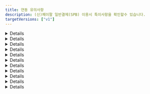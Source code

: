 ```yaml
---
title: 연동 유의사항
description: (신)페이팔 일반결제(SPB) 이용시 특이사항을 확인할수 있습니다.
targetVersions: ["v1"]
---
```




<Details>
  <Details.Summary>결제수단을 알수 없음</Details.Summary>

  <Details.Content>
    페이팔을 통해 카드 결제 외 BanContact, BLIK, eps, giropay 등 다양한 결제 수단으로 결제가 가능하지만,
    **페이팔이 승인 된 결제 수단을 알려주지 않기 때문**에 페이팔의 모든 결제 건의 결제 수단은 paypal로 일괄 저장됩니다.
  </Details.Content>
</Details>

<Details>
  <Details.Summary>할부 결제 여부와 할부 개월수를 알 수 없음</Details.Summary>

  <Details.Content>
    Pay Later를 이용하면 할부 결제가 가능합니다. 하지만 **페이팔이 승인 된 할부 정보를 알려주지 않기 때문**에
    실제로 할부로 결제가 됐는지, 됐다면 몇 개월 할부로 결제 됐는지 알 수 없습니다.
  </Details.Content>
</Details>

<Details>
  <Details.Summary>접속한 국가에 따라 렌더링 되는 결제 버튼이 다름</Details.Summary>

  <Details.Content>
    페이팔은 **구매자가 접속한 나라에 따라 이용 가능한 결제 수단이 달라지는 방식**입니다.
    따라서 구매자가 접속한 나라에 따라 렌더링 되는 버튼의 종류와 개수가 달라집니다.

    <div class="items-center gap-2 md:flex">
      <Figure src="/gitbook-assets/ko/image (3) (1).png" />

      <Figure src="/gitbook-assets/ko/image (47).png" />
    </div>
  </Details.Content>
</Details>

<Details>
  <Details.Summary>회원 / 비회원 결제 플로우가 다름</Details.Summary>

  <Details.Content>
    페이팔은 네이버페이와 같이 구매자가 페이팔에 가입한 계정으로 로그인한 후
    등록된 결제 수단(없다면 새로 등록 또는 카드 정보 직접 입력)으로 결제를 하는 방식입니다.

    페이팔에 가입되어있지 않은 구매자도 비회원으로 결제가 가능하지만,
    회원으로 로그인했을 때와 사용 가능한 결제 수단과 렌더링 되는 결제창에 다소 차이가 있습니다.
    회원 / 비회원간 적용/사용 가능한 기능 차이를 간략하게 정리하면 아래와 같습니다.

    <Figure src="/gitbook-assets/ko/image (38).png" />
  </Details.Content>
</Details>

<Details>
  <Details.Summary>Pay Later 버튼은 enable-funding 파라미터에 반드시 paylater를 넣어야 렌더링 됨</Details.Summary>

  <Details.Content>
    페이팔은 할부 결제를 Pay Later로 부르고 있습니다.
    포트원은 Pay Later를 버튼 형태로 제공하고 있으며, **해당 버튼을 렌더링 하기 위해서는 enable-funding 파라미터에 `paylater` 값을 반드시 넣어주셔야** 합니다.
    넣지 않으면 Pay Later를 지원하는 국가에서 접속한다고 하더라도 자동으로 렌더링 되지 않습니다. (단, 미국 제외)

    ```tsx
    IMP.loadUI({
      // ...중략
      bypass: {
        paypal_v2: {
          //  ...중략
          "enable-funding": "paylater",
        },
      },
    });
    ```

    Pay Later Button은 기본적으로 **구매자가 접속한 국가에 따라 해당 국가에 맞는 버튼이 렌더링** 되며,
    **Pay Later 기능을 제공하지 않는 국가에서 접속했을 땐** enable-funding 파라미터에 `paylater` 값을 전달해도 **Pay Later 버튼이 렌더링되지 않**습니다.

    <Figure src="/gitbook-assets/ko/image (23) (1).png" caption="접속 국가: 벨기에 enable-funding: “paylater” → 아무 버튼도 렌더링 되지 않음" />

    <Figure src="/gitbook-assets/ko/image (12).png" caption="접속 국가: 프랑스  enable-funding: “paylater” → 4X Paypal 버튼이 렌더링 됨" />

    <Figure src="/gitbook-assets/ko/image (15) (1).png" caption="접속 국가: 이탈리아 enable-funding: “paylater” → Paga in 3 rate 버튼이 렌더링 됨" />
  </Details.Content>
</Details>

<Details>
  <Details.Summary>Pay Later를 지원하는 국가 별로 페이팔 계정을 별도로 만들어야 함</Details.Summary>

  <Details.Content>
    Pay Later로 결제가 가능한 국가와 통화는 매우 제한적이며 그 방식 또한 국가 별로 상이합니다. 자세한 내용은 아래 국가별 정책을 참고해주세요.

    - **US(미국) / USD(달러)**

      - Pay in 4

        Eligible US buyers can pay in four interest-free payments for purchases of $30 to $1,500.

        30 \~ 1,500 달러 결제시에 4개월 무이자 할부

        - 자세히 보기 (ex. 700달러 결제)

          <Figure src="https://s3-us-west-2.amazonaws.com/secure.notion-static.com/acc5bc45-cafc-4e75-a524-e450957505ce/Untitled.png" />

      - Pay Monthly

        Eligible US buyers can pay in 6, 12, or 24 monthly installments for purchases of $199 to $10,000.

        199 \~ 10,000 달러 결제시 6, 12, 24개월 (유이자) 할부 중 선택하는 방식

        - 자세히 보기 (ex. 700달러 결제)

          <Figure src="https://s3-us-west-2.amazonaws.com/secure.notion-static.com/c7c3f372-0a34-41f0-a815-2d5c3b9d6308/Untitled.png" />

    - **AU(호주) / AUD(호주 달러)**

      - Pay in 4

        Pay Later in Australia includes Pay in 4, which eligible AU buyers can use to pay in four interest-free payments for purchases of $30 to $2,000 AUD. The first payment is due at the time of the transaction, and subsequent payments are due every two weeks.

        30 \~ 2,000 호주 달러까지의 결제 건에 대해 2주마다 4번에 걸쳐 결제

        - 자세히 보기 (ex. AUD 호주 달러 결제)

          <Figure src="https://s3-us-west-2.amazonaws.com/secure.notion-static.com/f4f4c7d2-cf5d-4866-b01b-8995bbf84b69/Untitled.png" />

    - **GE(독일) / EUR(유로화)**

      - PayPal Ratenzahlung

        Eligible German buyers can pay in 3, 6, 12, or 24 monthly installments for purchases of 99€ to 5,000€.

        99 \~ 5,000 유로까지의 결제 건에 대해 3, 6, 12, 24개월 (유이자) 할부 중 선택하는 방식

        - 자세히 보기 (ex. 700 유로 결제)

          <Figure src="https://s3-us-west-2.amazonaws.com/secure.notion-static.com/31cf7e44-e640-438f-9622-96c75852d8c0/Untitled.png" />

      - Pay in 30

        Eligible German buyers can pay within 30 days for purchases of 1€ to 1,000€.

        1 \~ 1,000 유로까지의 결제 건에 대해 30일 안에 결제하는 방식. 30일 안에 자동으로 결제 될 은행 계좌(IBAN, International Bank Account Number)를 등록해야 한다.

    - **ES(스페인) / EUR(유로화)**

      - Pay in 3 installments

        Pay Later in Spain includes Pay in 3 instalments, which eligible buyers in Spain can use to pay in three interest-free payments for purchases of 30€ – 2,000€. The first payment is due at the time of the transaction, and subsequent payments are due every month.

        30 \~ 2,000 유료까지의 결제 건에 대해 3개월 무이자 할부

        - 자세히 보기 (ex. 700 유로 결제)

          <Figure src="https://s3-us-west-2.amazonaws.com/secure.notion-static.com/2f9b28c1-8827-4379-8334-3556c29f864f/Untitled.png" />

    - **IT(이탈리아) / EUR(유로화)**

      - Pay in 3 installments

        Pay Later in Italy includes Pay in 3 installments, which eligible buyers in Italy can use to pay in three interest-free payments for purchases of 30€ – 2,000€. The first payment is due at the time of the transaction, and subsequent payments are due every month.

        30 \~ 2,000 유료까지의 결제 건에 대해 3개월 무이자 할부

        - 자세히 보기 (ex. 700 유로 결제)

          <Figure src="https://s3-us-west-2.amazonaws.com/secure.notion-static.com/897a5e73-1301-4f45-af1a-a6638a946181/Untitled.png" />

    - **FR(프랑스) / EUR(유로화)**

      - Pay in 4X

        Pay Later in France includes Pay in 4X, which is an installment offer that allows consumers to spread the cost of a purchases across four equal payments for transactions between 30€ – 2,000€. The first payment is due at the time of the transaction. The subsequent payments spread across 90 days.

        30 \~ 2,000유로까지의 결제 금액에 대해 90일에 걸쳐 4번 분할 무이자 결제

        - 자세히 보기 (ex. 700유로 결제)

          <Figure src="https://s3-us-west-2.amazonaws.com/secure.notion-static.com/8b2f9dd7-8301-4435-b4f0-db4cfe9eb95f/Untitled.png" />

    - **GB(영국) / GBP(영국 파운드화)**

      - Pay in 3

        Eligible UK buyers can pay in three interest-free payments for purchases of £30 – £2,000.

        30 \~ 2,000 파운드까지의 결제 금액에 대해 3개월 무이자 할부

        - 자세히 보기(ex. 700 파운드 결제)

          <Figure src="https://s3-us-west-2.amazonaws.com/secure.notion-static.com/b570364a-807e-48df-89f5-a4b6e56aa8a4/Untitled.png" />

      - PayPal Credit - Eligible UK buyers receive a revolving line of credit that they can use to pay over time. PayPal Credit offers either 0% interest for 4 months on purchases over £99 or a merchant-specific Installment offers. For the 0% interest for 4 months offer, any remaining balance due after the promotional period or any transactions under £99 are charged interest at the standard variable rate. Terms and conditions apply.

        99 파운드 이상의 결제 금액에 대해 첫 4개월 간 무이자 할부. 4개월 이상 할부 결제 시 5개월째부터는 유이자 할부 적용

    즉, 예를 들어 고객사가 독일, 스페인, 이탈리아 이렇게 3개 나라에 대해 서비스를 제공하고 각 나라별 Pay Later 기능도 함께 제공한다고 가정합니다. 이 경우 고객사는 독일, 스페인, 이탈리아용 **페이팔 머천트 계정을 각각 따로 만들어야** 합니다.

    가입 후 부여 받은 페이팔 Account ID(IMP.loadUI 함수 호출시 pg 파라미터로 전달)가 각각 D, E, I라고 한다면, **고객사는 구매자가 접속한 국가에 따라 올바른 Account ID를 전달해야** 합니다. 즉, 구매자가 독일에서 접속 한 경우엔 pg: "paypal\_v2.D", 스페인에서 접속 한 경우에는 pg: "paypal\_v2.E" 마지막으로 이탈리아에서 접속 한 경우에는 pg: "paypal\_v2.I"로 입력해줘야합니다.
  </Details.Content>
</Details>

<Details>
  <Details.Summary>Pay Later 버튼을 클릭했을때 렌더링 되는 화면은 구매자의 국가를 따라 감</Details.Summary>

  <Details.Content>
    페이팔은 머천트든 구매자든 가입시 국가를 설정하도록 되어있습니다. **Pay Later 버튼을 클릭했을때 렌더링 되는 화면은 구매자가 페이팔에 가입시 설정한 국가에 따라 달라집**니다.

    예를 들어 Pay Later 버튼이 프랑스 용 4X PayPal이라고 하더라도, 미국 구매자 계정으로 로그인을 하면 미국의 Pay Later 정책이 적용 된 (미국의 Pay Later 버튼을 클릭했을때 나오는 화면과 동일한) 화면이 렌더링 됩니다.

    <div class="items-center gap-2 md:flex">
      <Figure src="/gitbook-assets/ko/image (51).png" caption="프랑스용 Pay Later 버튼을 누르고 미국으로 설정 된 페이팔 계정으로 로그인 한 경우, 미국의 Pay Later 정책(Pay in 4, Pay Monthly)이 적용 된 화면이 렌더링 됨 (언어도 영어)" />

      <Figure src="/gitbook-assets/ko/image (58).png" caption="프랑스용 Pay Later 버튼을 누르고 프랑스로 설정 된 페이팔 계정으로 로그인 한 경우, 정상적으로 프랑스의 Pay Later 정책이 적용 된 화면이 렌더링 됨 (언어도 프랑스어)" />
    </div>

    단, 구매자 계정에 설정 된 국가가 Pay Later를 제공하지 않는 국가인 경우, 일반 카드 결제 화면이 렌더링됩니다. 예를 들어 위와 같이 프랑스 용 Pay Later 버튼을 클릭한 후 Pay Later 를 제공하지 않는 한국 계정으로 로그인하면 일반 카드 결제 화면이 렌더링 됩니다.
  </Details.Content>
</Details>

<Details>
  <Details.Summary>enable-funding 파라미터에 Alternative Method 식별자를 필수로 입력해야 하는 경우가 있음</Details.Summary>

  <Details.Content>
    IMP.loadUI 함수를 호출해 페이팔 결제 버튼을 렌더링하면 구매자가 접속한 국가에 따라 이용 가능한 버튼들이 자동으로 렌더링 됩니다. 하지만 **일부 버튼의 경우엔 자동으로 렌더링되지 않고 있으며 그 기준이 매우 불명확해 페이팔에 확인 요청을 드린 상태**입니다.

    따라서 현재로서는 나라별로 지원 가능한 Alternative Method 식별자를 enable-funding 파라미터에 아래와 같이 comma(,)로 구분 된 string(문자열) 형식으로 넣어주셔야 정상적으로 렌더링 됩니다.

    💡 예) enable-funding: “paylater,bancontact”

    렌더링 할 수 있는 버튼의 종류는 아래와 같습니다.

    <Figure src="/gitbook-assets/ko/image (53).png" />
  </Details.Content>
</Details>

<Details>
  <Details.Summary>배송지 국가가 해당 Alternative Method 지원 국가와 일치해야 함</Details.Summary>

  <Details.Content>
    페이팔은 기본적으로 구매자가 페이팔에 가입할때 입력 한 배송 주소를 결제 창에 자동으로 입력해줍니다. 만약 이 배송 주소를 override하고 싶다면 purchase\_units\[].shipping.address 파라미터에 override할 주소를 입력하면 됩니다.

    이때 국가 코드(purchase\_units\[].shipping.address.country\_code)는 필수 입력인데 **Alternative Method로 결제시에는 이 country\_code가 해당 Alternative Method 결제가 불가능한 나라인 경우엔 결제가 불가능**하기 때문에 주의가 요구됩니다.

    예를 들어 벨기에(국가코드 BE)에서만 사용 가능한 BanContact로 결제시, purchase\_units\[].shipping.address.country\_code를 BE가 아닌 다른 값으로 입력하고 BanContact 버튼을 누르면 아래와 같은 일반 카드 결제 화면이 렌더링 됩니다.

    <Figure src="/gitbook-assets/ko/image (26).png" />
  </Details.Content>
</Details>

<Details>
  <Details.Summary>파라미터 유의사항</Details.Summary>

  <Details.Content>
    <Parameter flatten>
      - name?: string

        주문명은 비회원으로 결제시에만 결제창에 표기 됩니다.

        <div class="items-center gap-2 md:flex">
          <Figure src="/gitbook-assets/ko/image (62).png" />

          <Figure src="/gitbook-assets/ko/image (56).png" />
        </div>

        회원으로 결제시에는 결제창에 표기되지 않습니다.

        <div class="items-center gap-2 md:flex">
          <Figure src="/gitbook-assets/ko/image (66).png" />

          <Figure src="/gitbook-assets/ko/image (52).png" />
        </div>

      <Parameter.TypeDef ident="pay_method" type="'paypal'">
        `paypal`만 입력 가능하며 다른 값을 입력하면 “페이팔에서 제공하지 않는 결제 수단입니다.”라는 에러 메시지와 함께 결제창이 호출되지 않습니다.

        또한 pay\_method를 `paypal`로 입력 후 카드, 계좌 등 어떤 결제 수단으로 결제를 해도 결제 수단은 무조건 `paypal`로 저장됩니다. 이는 페이팔이 실제 결제 된 수단을 구분해 알려주지 않고 모두 `paypal`로 일괄 응답해주기 때문입니다.
      </Parameter.TypeDef>

      - buyer_tel?: string

        구매자의 휴대폰 번호를 의미하며 [E164 형식](http://www.itu.int/rec/T-REC-E.164-201011-I/en)으로 입력해주셔야 합니다. 예를 들어 01012345678이라는 휴대폰 번호를 갖는 한국 사용자는 국가 번호 82와 앞에 0을 제외한 10123456778을 입력하셔야 합니다. 입력 된 휴대폰 번호는 페이팔 비회원으로 결제시 연락처 정보에 자동 입력됩니다.

        <Figure src="/gitbook-assets/ko/image (6) (1).png" />

        만약 접속 국가 형식과 맞지 않는 휴대폰 번호를 입력한 경우엔 무시(자동 완성 되지 않음)됩니다. 예를 들어 미국에서 접속했는데 한국식 번호인 “1012345678”을 입력하면 자동 완성되지 않으며 미국식 번호인 “8317578646”을 입력하면 자동 완성됩니다.

      - products?: object\[]

        구매 상품 상세 정보를 의미하며 전달 한 값 중 name(상품 명), quantity(상품 수량), unitPrice(상품 단위 금액)만 결제창에 표기됩니다. **페이팔은 해당 파라미터 입력을 강력 권장**하고 있으니, 되도록 입력해주시기 바랍니다.

        ```json
        {
          "products": [
            {
              "id": "1666779119262",
              "name": "시그니처 핫 초콜릿",
              "code": "DRINK_SIGNITURE_HOT_CHOCOLATE",
              "unitPrice": 5700,
              "quantity": 2,
              "tag": "TAG-1"
            },
            {
              "id": "1666779134572",
              "name": "아이스 아메리카노",
              "code": "DRINK_AMERICANO",
              "unitPrice": 4800,
              "quantity": 3,
              "tag": "TAG-2"
            }
          ]
        }
        ```

        <div class="items-center gap-2 md:flex">
          <Figure src="/gitbook-assets/ko/image (31) (1).png" />

          <Figure src="/gitbook-assets/ko/image (71).png" />
        </div>

        💡 **각 상품의 수량 \* 단위 가격의 총 합이 주문 총 금액과 반드시 일치해야**합니다. 일치하지 않는 경우 에러 메시지가 리턴되면서 결제창이 호출되지 않습니다. 예를 들어 위 예시의 경우 5,700달러 \* 2개 + 4,800달러 \* 3개 = 총 합 25,800달러이기 때문에 주문 총 금액(amount)를 25800으로 입력해야 합니다.

      - currency?: string

        결제 통화를 의미합니다. 페이팔의 경우 사용 가능한 통화는 아래와 같으며, 페이팔에서 사용 불가능한 통화로 결제 시도시 에러 메시지가 리턴되며 결제창이 호출되지 않습니다.

        <Figure src="/gitbook-assets/ko/image (9).png" />

        간혹, 접속 국가나 결제 수단에 따라 사용 가능한 통화가 정해져있는 경우가 있는데 이 경우 사용 불가능한 통화를 입력하면 에러 메시지가 리턴되면서 결제창이 호출되지 않습니다.

      - digital?: boolean

        컨텐츠 상품 판매 시, 실물 여부 파라미터인 digital의 값에 따라 배송 주소 입력 칸의 유/무가 달라집니다.

        **digital이 false인 경우**

        <Figure src={image1} />

        **digital이 true인 경우**

        <Figure src={image2} />

      - buyer_first_name?: string
      
      - buyer_last_name?: string

        `buyer_first_name`과 `buyer_last_name`은 페이팔 **비회원으로 결제시** 결제창 내 자동 입력 될 청구 인(payer)의 이름 정보입니다. 회원으로 결제시에는 **회원 가입시 입력 한 이름 정보가 자동으로 입력**되기 때문에 buyer\_first\_name과 buyer\_last\_name으로 override 되지 않습니다.

        페이팔은 해외 결제이기 때문에 이름 전체를 의미하는 기존 buyer\_name 파라미터 대신 buyer\_fist\_name(이름)과 buyer\_last\_name(성)을 구분해 입력해 주셔야 결제창 내 정상적으로 자동 입력됩니다.

        <Figure src="/gitbook-assets/ko/image (13).png" />

      - bypass?: object

        <Parameter.Details>
          - paypal_v2?: object
          
            <Parameter.Details>
              - style?: object

                페이팔 결제 버튼을 커스터마이징 하기 위한 파라미터입니다. 자세한 내용은 페이팔에서 제공하는 문서([https://developer.paypal.com/sdk/js/reference/#link-style](http://developer.paypal.com/sdk/js/reference/#link-style))를 참고하세요.

                **hotizontal 스타일 적용시 버튼이 최대 2개까지 밖에 렌더링 되지 않음**

                페이팔 버튼은 기본적으로 vertical(수직)로 렌더링 되지만, 아래와 같이 bypass 파라미터를 사용하면 horizontal(수평)로 렌더링 시킬 수 있습니다.

                ```tsx
                IMP.loadUI(
                  {
                    // ...중략
                    bypass: {
                      paypal_v2: {
                        style: {
                          // ...중략
                          layout: "horizontal",
                        },
                      },
                    },
                  },
                  // 콜백 함수
                );
                ```

                단, 이 경우 버튼이 최대 2개까지만 렌더링 되기 때문에, 페이팔에서도 layout을 horizontal이 아닌 vertical로 설정하도록 권고하고 있습니다.

                <div class="items-center gap-2 md:flex">
                  <Figure src="/gitbook-assets/ko/image (34).png" />

                  <Figure src="/gitbook-assets/ko/image (1) (1).png" />
                </div>

              - enable-funding?: string

                렌더링을 허용할 페이팔 버튼 종류를 comma(,) separated string으로 표현한 값으로 가능한 모든 종류는 아래와 같습니다.

                <Figure src="/gitbook-assets/ko/image (55).png" />

                <div class="items-center gap-2 md:flex">
                  <Figure src="/gitbook-assets/ko/image (29).png" caption="접속 국가: 독일 enable-funding: “paylater”" />

                  <Figure src="/gitbook-assets/ko/image (81).png" caption="접속 국가: 독일 enable-funding: “paylater”" />
                </div>

                <div class="items-center gap-2 md:flex">
                  <Figure src="/gitbook-assets/ko/image (75).png" caption="접속 국가: 한국" />

                  <Figure src="/gitbook-assets/ko/image (2) (2).png" caption="접속 국가: 이탈리아 enable-funding: “paylater”" />
                </div>

              - disable-funding?: string

                렌더링을 허용 하지 않을 페이팔 버튼 종류를 comma(,) separated string으로 표현한 값으로 가능한 모든 종류는 enable-funding과 동일합니다.

                <div class="items-center gap-2 md:flex">
                  <Figure src="/gitbook-assets/ko/image (36).png" caption="접속 국가: 이탈리아 enable-funding: “paylater”" />

                  <Figure src="/gitbook-assets/ko/image (25).png" caption="접속 국가: 이탈리아 enable-funding: “paylater” disable-funding: “mybank”" />
                </div>

              - purchase_units: object[]

                페이팔 주문 상세 정보를 의미하는 배열로 각각의 element에 배송 정보를 담을 수 있습니다.

                💡 포트원을 통해 페이팔을 연동하는 고객사는 **purchase\_units의 길이가 항상 0 또는 1이어야** 합니다.

                페이팔은 구매자가 페이팔에 가입할때 입력 한 배송주소를 결제창에 기본적으로 렌더링하지만, 이를 override하고 싶을때 purchase\_units\[].shipping.address에 override할 주소를 입력할 수 있습니다. 단, **주소가 유효하지 않거나 address\_line\_1을 입력하지 않은 경우엔 override가 되지 않**습니다.

                💡 배송 정보 중 `admin_area_2`와 `country_code`는 필수 입력입니다.

                purchase\_units\[]에 입력 된 배송 정보는 기본적으로 결제창에 자동 완성되지만, 페이팔 회원으로 결제할 때와 비회원으로 결제할 때 각각 다른 정책이 적용됩니다.

                - **페이팔 회원으로 결제시**

                  - **shipping.address 정보 미입력**

                    <Figure src="/gitbook-assets/ko/image (16) (1).png" caption="bypass.paypal\_v2.purchase\_units\[\].shipping 미입력 → 가입시 설정한 배송 주소로 자동 입력 됨" />

                  - **shipping.address 정보 입력**

                    ```json
                    {
                      "bypass": {
                        "paypal_v2": {
                          // ...중략
                          "purchase_units": [
                            {
                              "shipping": {
                                "address": {
                                  // 상품 수령 주소
                                  "address_line_1": "세종대로 110", // 도로명 주소
                                  "address_line_2": "서울특별시청", // 아파트 동 호수
                                  "admin_area_1": "서울특별시", // 주(CA, NY)
                                  "admin_area_2": "중구", // 시(Los Angeles, New York)
                                  "postal_code": "04524", // 상품 수령지 우편번호
                                  "country_code": "KR" // [필수 입력] 상품 수령지 국가 코드
                                },
                                "name": {
                                  "full_name": "홍길동" // 상품 수령인 이름
                                }
                              }
                            }
                          ]
                        } // end-of paypal_v2
                      } // end-of-bypass
                    }
                    ```

                <Figure src="/gitbook-assets/ko/image (21).png" caption="bypass.paypal\_v2.purchase\_units\[\].shipping 입력 → 입력한 배송 주소로 override 됨" />

                - **페이팔 비회원으로 결제시**

                  - **payer.address 정보 미입력 && shipping.address 정보 입력**

                    구매자의 청구 주소(bypass.paypal\_v2.payer.address)를 입력하지 않고 배송 주소(bypass.paypal\_v2.shipping.address)만 입력 한 경우엔, 청구 주소란에 배송 주소가 자동 완성됩니다.

                    ```json
                    {
                      "bypass": {
                        "paypal_v2": {
                          // ...중략
                          "purchase_units": [
                            {
                              "shipping": {
                                "address": {
                                  // 상품 수령 주소
                                  "address_line_1": "세종대로 110", // 도로명 주소
                                  "address_line_2": "서울특별시청", // 아파트 동 호수
                                  "admin_area_1": "서울특별시", // 주(CA, NY)
                                  "admin_area_2": "중구", // 시(Los Angeles, New York)
                                  "postal_code": "04524", // 상품 수령지 우편번호
                                  "country_code": "KR" // [필수 입력] 상품 수령지 국가 코드
                                },
                                "name": {
                                  "full_name": "홍길동" // 상품 수령인 이름
                                }
                              }
                            }
                          ]
                        } // end-of paypal_v2
                      } // end-of-bypass
                    }
                    ```

                <div class="items-center gap-2 md:flex">
                  <Figure src="/gitbook-assets/ko/image (11) (1).png" caption="[체크박스 선택 된 모습] payer 정보 없이 shipping 정보만 입력한 경우, 청구 주소에 shipping 정보가 자동 입력됩니다." />

                  <Figure src="/gitbook-assets/ko/image (5) (3).png" caption="[체크박스 해제 된 모습] payer 정보 없이 shipping 정보만 입력한 경우, 청구 주소와 배송 주소에 모두 shipping 정보가 자동 입력됩니다." />
                </div>

                - **payer.address 정보 입력 && shipping.address 정보 입력**

                  구매자의 청구 주소(bypass.paypal\_v2.payer.address)와 배송 주소(bypass.paypal\_v2.shipping.address)를 모두 입력한 경우엔, “청구 주소와 동일한 배송주소” 체크박스를 해제했을때 하단에 렌더링 되는 배송 정보란에 배송 주소가 자동 완성됩니다.

                  ```json
                  {
                    "bypass": {
                      "paypal_v2": {
                        // ...중략
                        "purchase_units": [
                          {
                            "shipping": {
                              "address": {
                                // 상품 수령 주소
                                "address_line_1": "세종대로 110", // 도로명 주소
                                "address_line_2": "서울특별시청", // 아파트 동 호수
                                "admin_area_1": "서울특별시", // 주(CA, NY)
                                "admin_area_2": "중구", // 시(Los Angeles, New York)
                                "postal_code": "04524", // 상품 수령지 우편번호
                                "country_code": "KR" // [필수 입력] 상품 수령지 국가 코드
                              },
                              "name": {
                                "full_name": "홍길동" // 상품 수령인 이름
                              }
                            }
                          }
                        ],
                        "payer": {
                          "address": {
                            "address_line_1": "고산자로 270", // 도로명 주소
                            "address_line_2": "성동구청", // 아파트 동 호수
                            "admin_area_1": "서울특별시", // 주(CA, NY)
                            "admin_area_2": "성동구", // 시(Los Angeles, New York)
                            "postal_code": "04750", // 상품 수령지 우편번호
                            "country_code": "KR" // [필수 입력] 상품 수령지 국가 코드
                          }
                        }
                      } // end-of paypal_v2
                    } // end-of-bypass
                  }
                  ```

                <div class="items-center gap-2 md:flex">
                  <Figure src="/gitbook-assets/ko/image (45).png" caption="[체크박스 선택 된 모습] payer 정보와 shipping 정보를 모두 입력한 경우, 청구 주소란에 payer 정보가 자동 입력됩니다." />

                  <Figure src="/gitbook-assets/ko/image (68).png" caption="[체크박스 해제 된 모습] payer 정보와 shipping 정보를 모두 입력한 경우, payer 정보는 청구 주소란에 shipping 정보는 배송 주소란에 정상적으로 자동 입력됩니다." />
                </div>

                - shipping.address 국가가 접속 국가와 일치하지 않는 경우

                  페이팔 결제창에 렌더링 되는 주소 형식은 구매자의 접속 국가에 따라 결정됩니다. 배송 주소의 국가와 구매자의 접속 국가를 다른 경우, 국가 간 주소 체계가 다르기 때문에 정상적으로 자동입력 되지 않으니, 이 점 유념해주시기 바랍니다.

                - <Figure src="/gitbook-assets/ko/image (24) (1).png" caption="미국에서 접속시, payer 정보와 shipping 정보를 모두 한국으로 입력한 경우 청구 주소는 일부만 자동 입력되고 배송 주소는 아예 자동 입력이 되지 않습니다." />

              - payer?: object
              
                <Parameter.Details>
                  - tax_info?: object

                    구매자의 세금 정보로 브라질(에서 접속한 또는 브라질 계정으로 로그인 한) 구매자에 한 해 필수 입력입니다.

                  - address

                    구매자의 결제 금액 청구지 주소를 의미하며, 전달한 파라미터는 페이팔 결제창 내 청구지 주소(billing address) 정보에 자동으로 입력됩니다.

                    💡 **청구 주소 정보 중** `country_code`**는 필수 입력입니다.**

                    단, 페이팔 비 회원으로 결제시에만 해당되며, 회원으로 결제시에는 회원 가입시 입력한 billing address가 자동 입력되기 때문에 해당 파라미터는 무시됩니다.

                    - **페이팔 회원으로 결제시**

                      - payer.address 정보 입력

                        입력 된 정보는 무시되고 페이팔 가입시 기입한 구매자의 청구 주소가 자동 입력됩니다.

                        ```json
                        {
                          "bypass": {
                            "paypal_v2": {
                              // ...중략
                              "payer": {
                                "address": {
                                  "address_line_1": "200 N Spring St", // 도로명 주소
                                  "address_line_2": "Los Angeles City Hall", // 아파트 동 호수
                                  "admin_area_1": "CA", // 주(CA, NY)
                                  "admin_area_2": "Los Angeles", // 시(Los Angeles, New York)
                                  "postal_code": "90012", // 상품 수령지 우편번호
                                  "country_code": "US" // [필수 입력] 상품 수령지 국가 코드
                                }
                              }
                            } // end-of paypal_v2
                          } // end-of-bypass
                        }
                        ```

                        <Figure src="/gitbook-assets/ko/image (3) (3).png" />

                        ![payer.address를 입력했으나 페이팔 가입시 기입한 정보로 자동 입력됩니다.](http://s3-us-west-2.amazonaws.com/secure.notion-static.com/204c59fb-cb39-42fe-9920-d55f9e1f6291/Untitled.png)

                      - payer.address를 입력했으나 페이팔 가입시 기입한 정보로 자동 입력됩니다.

                    - **페이팔 비회원으로 결제시**

                      - payer.address 정보 입력

                        입력 된 정보가 구매자의 청구 주소지란에 자동 입력됩니다.

                        ```json
                        {
                          "bypass": {
                            "paypal_v2": {
                              // ...중략
                              "payer": {
                                "address": {
                                  "address_line_1": "200 N Spring St", // 도로명 주소
                                  "address_line_2": "Los Angeles City Hall", // 아파트 동 호수
                                  "admin_area_1": "CA", // 주(CA, NY)
                                  "admin_area_2": "Los Angeles", // 시(Los Angeles, New York)
                                  "postal_code": "90012", // 상품 수령지 우편번호
                                  "country_code": "US" // [필수 입력] 상품 수령지 국가 코드
                                }
                              }
                            } // end-of paypal_v2
                          } // end-of-bypass
                        }
                        ```

                      <Figure src="/gitbook-assets/ko/image (14).png" />

                    **payer.address 국가가 접속 국가와 일치하지 않는 경우**

                    - 페이팔 결제창에 렌더링 되는 주소 형식은 구매자의 접속 국가에 따라 결정됩니다. 청구 주소의 국가와 구매자의 접속 국가가 다른 경우, 국가 간 주소 체계가 다르기 때문에 정상적으로 자동 입력 되지 않으니, 이 점 유념해주시기 바랍니다.

                    <Figure src="/gitbook-assets/ko/image (59).png" caption="미국에서 접속시, payer.address 정보를 한국으로 입력한 경우 청구 주소는 일부만 자동 입력됩니다. state에 “서울특별시”가 없기 때문입니다." />
                </Parameter.Details>
            </Parameter.Details>
        </Parameter.Details>
    </Parameter>
  </Details.Content>
</Details>

<Details>
  <Details.Summary>사용 불가능한 파라미터</Details.Summary>

  <Details.Content>
    **`tax_free`**

    페이팔은 면세/복합과세를 지원하지 않기 때문에 tax\_free를 입력한 경우 “taxFreeAmount must be 0 in Paypal!”이라는 에러 메시지가 리턴되면서 결제창이 호출되지 않습니다.

    **`country`**

    결제 국가를 의미하는 country 파라미터로 페이팔 sandbox 모드에서만 유의미하며 **운영 모드에서는 구매자가 접속한 환경에 따라 자동 적용되기 때문에 전달한 파라미터가 무시**됩니다.

    예를 들어, country를 “US”로 입력했으나 구매자가 접속한 환경이 “KR(한국)”이라면 한국 사용자가 사용 가능한 결제 버튼들만 렌더링되기 때문에 Pay Later 버튼은 렌더링되지 않습니다.

    **`buyer_addr`**

    페이팔 결제창 내 표기되는 주소는 결제 금액 청구지(billing information address)와 상품 배송지(shipping address) 이렇게 2가지가 있습니다. 여기서 결제 금액 청구지의 경우 페이팔 회원으로 결제할때는 회원가입시 기입한 정보가 자동 입력되기 때문에 결제창에 노출되지 않으며, 비회원으로 결제할때만 전달 된 파라미터를 기준으로 결제창에 자동 입력됩니다.

    단, 이때의 주소는 총 5개의 영역으로 나누어진 상세 주소로 기존에 포트원이 제공하던 buyer\_addr 파라미터로는 커버가 불가능하므로 페이팔 전용 파라미터(`bypass.paypal_v2.payer.address`)를사용하셔야 합니다.

    ```json
    {
      "bypass": {
        "paypal_v2": {
          // ...중략
          "payer": {
            "address": {
              "address_line_1": "고산자로 270", // 도로명 주소
              "address_line_2": "성동구청", // 아파트 동 호수
              "admin_area_1": "서울특별시", // 주(CA, NY)
              "admin_area_2": "성동구", // 시(Los Angeles, New York)
              "postal_code": "04750", // 상품 수령지 우편번호
              "country_code": "KR" // [필수 입력] 상품 수령지 국가 코드
            }
          }
        } // end-of paypal_v2
      } // end-of-bypass
    }
    ```

    <div class="items-center gap-2 md:flex">
      <Figure src="/gitbook-assets/ko/image (77).png" caption="회원으로 결제시 청구 주소는 노출되지 않고 배송 주소만 노출되는 모습" />

      <Figure src="/gitbook-assets/ko/image (40).png" caption="비회원으로 결제시 전달한 파라미터대로 청구 주소가 자동 입력 된 화면" />
    </div>

    **`popup`**

    페이팔의 경우 결제창이 무조건 팝업으로 렌더링되기 때문에 해당 파라미터는 무시 됩니다.

    **`m_redirect_url`**

    페이팔의 경우 PC와 모바일 모두 팝업으로 결제창이 렌더링되기 때문에 결제 프로세스 종료시 모두 콜백 함수가 호촐됩니다. 따라서 m\_redirect\_url 파라미터는 무시됩니다.

    **`app_scheme`**

    페이팔의 경우 외부 앱으로 이동하는 경우가 없기 때문에 해당 파라미터는 무시됩니다.

    **`escrow`**

    페이팔의 경우 에스크로 결제를 지원하지 않기 때문에 해당 파라미터는 무시됩니다.

    **`language`**

    결제창 언어 설정을 의미하는 language 파라미터는 구매자가 접속한 환경에 따라 자동 적용되기 때문에 전달한 파라미터가 무시됩니다.

    **`bypass.isCulturalExpense`**

    페이팔의 경우 문화비 결제가 불가능하기 때문에 해당 파라미터는 무시됩니다.

    **`bypass.cashReceiptType`**

    페이팔의 경우 현금영수증 발급이 불가능하기 때문에 해당 파라미터는 무시됩니다.

    **`bypass.customerIdentifier`**

    페이팔의 경우 현금영수증 발급이 불가능하기 때문에 해당 파라미터는 무시됩니다.

    **`bypass.useInternationalFreeFromMall`**

    페이팔의 경우 상점 부담 무이자 할부가 불가능하기 때문에 해당 파라미터는 무시됩니다.

    **`card`**

    페이팔의 경우 카드사 다이렉트 호출, 상점 부담 무이자 할부, 렌더링 될 카드 종류 제어 등이 불가능하기 때문에 해당 파라미터는 무시됩니다.

    **`display`**

    페이팔의 경우 Pay Later Button으로 할부 결제가 가능하지만, 국가 그리고 결제 금액별로 가능한 할부 개월수가 정해져있기 때문에 결제창에 표시 될 카드 할부 개월수를 의미하는 display: \{ card\_quota } 파라미터는 무시됩니다.

    **`vbank_due`**

    페이팔의 경우 가상계좌 결제를 지원하지 않기 때문에 해당 파라미터는 무시됩니다.

    **`appCard`**

    페이팔의 경우 앱카드 결제가 불가능하기 때문에 해당 파라미터는 무시됩니다.

    **`useCardPoint`**

    페이팔의 경우 카드 포인트 결제가 불가능하기 때문에 해당 파라미터는 무시됩니다.

    **`period`**

    페이팔은 결제창 내 제공 기간 정보 노출을 지원하지 않아 해당 파라미터가 무시됩니다.

    **`storeDetails`**

    페이팔은 상점 세부 정보를 입력할 필요가 없기 때문에 해당 파라미터가 무시됩니다.
  </Details.Content>
</Details>
